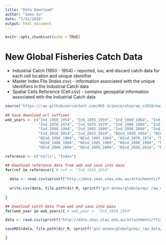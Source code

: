 ```yaml
---
title: "Data Download"
author: "Iwen Su"
date: "7/31/2018"
output: html_document
---
```


```r
knitr::opts_chunk$set(echo = TRUE)
```

# New Global Fisheries Catch Data

* Industrial Catch (1950 - 1954) - reported, iuu, and discard catch data for each cell location and unique identifier
* Master Index File (Index.csv) - information associated with the unique identifiers in the Industrial Catch data
* Spatial Cells Reference (Cell.csv) - contains geospatial information associated wtih the Industrial Catch data
```r

source("https://raw.githubusercontent.com/OHI-Science/ohiprep_v2018/master/src/R/common.R")
  
## Save download url suffixes 
web_years <- c("Ind_1950_1954", "Ind_1955_1959", "Ind_1960_1964", "Ind_1965_1969", 
               "Ind_1970_1974", "Ind_1975_1979", "Ind_1980_1984", "Ind_1985_1989",
               "Ind_1990_1994", "Ind_1995_1999", "Ind_2000_2004", "Ind_2005_2009", 
               "Ind_2010_2014", "Ind_2015_2019", "NInd_1950_1954", "NInd_1955_1959",
               "NInd_1960_1964", "NInd_1965_1969", "NInd_1970_1974", "NInd_1975_1979",
               "NInd_1980_1984", "NInd_1985_1989", "NInd_1990_1994", "NInd_1995_1999", 
               "NInd_2000_2004", "NInd_2005_2009", "NInd_2010_2014", "NInd_2015_2019")

reference <- c("Cells", "Index")

## Download reference data from web and save into mazu
for(ref in reference){ # ref <- "Ind_1950_1954"
  
  data <- read.csv(sprintf("http://data.imas.utas.edu.au/attachments/ff1274e1-c0ab-411b-a8a2-5a12eb27f2c0/%s.csv", ref))
  
  write.csv(data, file.path(dir_M, sprintf("git-annex/globalprep/_raw_data/IMAS_GlobalFisheriesLandings/d2018/%s.csv", ref)), row.names=F)
  
}

## Download catch data from web and save into mazu
for(web_year in web_years){ # web_year <- "Ind_1950_1954"

data <- read.csv(sprintf("http://data.imas.utas.edu.au/attachments/ff1274e1-c0ab-411b-a8a2-5a12eb27f2c0/Catch%s.csv", web_year))

saveRDS(data, file.path(dir_M, sprintf("git-annex/globalprep/_raw_data/IMAS_GlobalFisheriesLandings/d2018/Catch%s.rds", web_year)))

}
```



